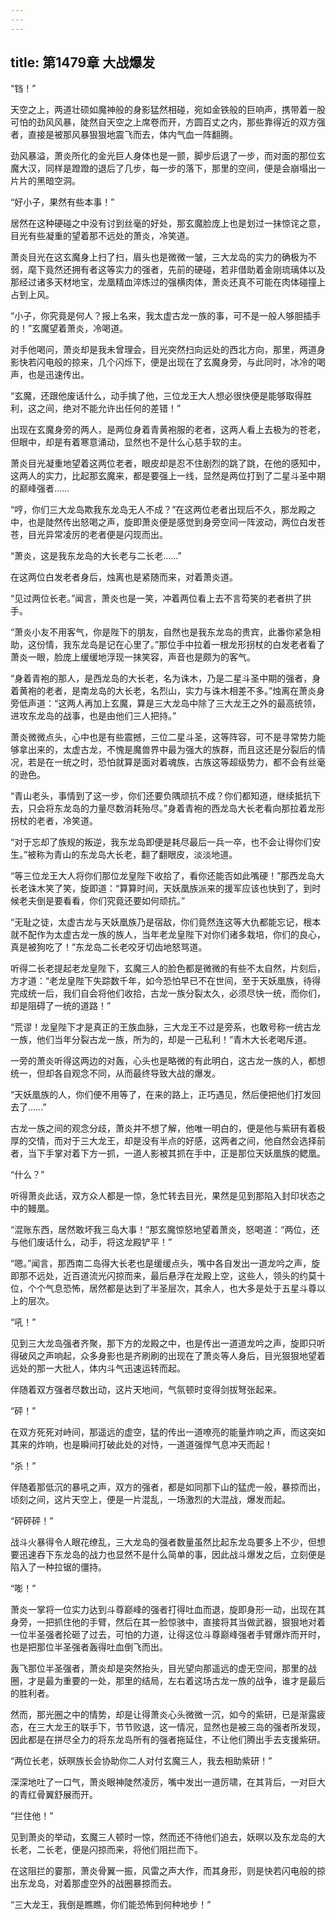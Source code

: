 ```yaml
---
---
---
```

title: 第1479章 大战爆发
---



“铛！”

天空之上，两道壮硕如魔神般的身影猛然相碰，宛如金铁般的巨响声，携带着一股可怕的劲风风暴，陡然自天空之上席卷而开，方圆百丈之内，那些靠得近的双方强者，直接是被那风暴狠狠地震飞而去，体内气血一阵翻腾。

劲风暴溢，萧炎所化的金光巨人身体也是一颤，脚步后退了一步，而对面的那位玄魔大汉，同样是蹬蹬的退后了几步，每一步的落下，那里的空间，便是会崩塌出一片片的黑暗空洞。

“好小子，果然有些本事！”

居然在这种硬碰之中没有讨到丝毫的好处，那玄魔脸庞上也是划过一抹惊诧之意，目光有些凝重的望着那不远处的萧炎，冷笑道。

萧炎目光在这玄魔身上扫了扫，眉头也是微微一皱，三大龙岛的实力的确极为不弱，麾下竟然还拥有者这等实力的强者，先前的硬碰，若非借助着金刚琉璃体以及那经过诸多天材地宝，龙凰精血淬炼过的强横肉体，萧炎还真不可能在肉体碰撞上占到上风。

“小子，你究竟是何人？报上名来，我太虚古龙一族的事，可不是一般人够胆插手的！”玄魔望着萧炎，冷喝道。

对手他喝问，萧炎却是我未曾理会，目光突然扫向远处的西北方向，那里，两道身影快若闪电般的掠来，几个闪烁下，便是出现在了玄魔身旁，与此同时，冰冷的喝声，也是迅速传出。

“玄魔，还跟他废话什么，动手擒了他，三位龙王大人想必很快便是能够取得胜利，这之间，绝对不能允许出任何的差错！”

出现在玄魔身旁的两人，是两位身着青黄袍服的老者，这两人看上去极为的苍老，但眼中，却是有着寒意涌动，显然也不是什么心慈手软的主。

萧炎目光凝重地望着这两位老者，眼皮却是忍不住剧烈的跳了跳，在他的感知中，这两人的实力，比起那玄魔来，都是要强上一线，显然是两位打到了二星斗圣中期的巅峰强者……

“哼，你们三大龙岛欺我东龙岛无人不成？”在这两位老者出现后不久，那龙殿之中，也是陡然传出怒喝之声，旋即萧炎便是感觉到身旁空间一阵波动，两位白发苍苍，目光异常凌厉的老者便是闪现而出。

“萧炎，这是我东龙岛的大长老与二长老……”

在这两位白发老者身后，烛离也是紧随而来，对着萧炎道。

“见过两位长老。”闻言，萧炎也是一笑，冲着两位看上去不言芶笑的老者拱了拱手。

“萧炎小友不用客气，你是陛下的朋友，自然也是我东龙岛的贵宾，此番你紧急相助，这份情，我东龙岛是记在心里了。”那位手中拉着一根龙形拐杖的白发老者看了萧炎一眼，脸庞上缓缓地浮现一抹笑容，声音也是颇为的客气。

“身着青袍的那人，是西龙岛的大长老，名为诛木，乃是二星斗圣中期的强者，身着黄袍的老者，是南龙岛的大长老，名烈山，实力与诛木相差不多。”烛离在萧炎身旁低声道：“这两人再加上玄魔，算是三大龙岛中除了三大龙王之外的最高统领，进攻东龙岛的战事，也是由他们三人把持。”

萧炎微微点头，心中也是有些震撼，三位二星斗圣，这等阵容，可不是寻常势力能够拿出来的，太虚古龙，不愧是魔兽界中最为强大的族群，而且这还是分裂后的情况，若是在一统之时，恐怕就算是面对着魂族，古族这等超级势力，都不会有丝毫的逊色。

“青山老头，事情到了这一步，你们还要负隅顽抗不成？你们都知道，继续抵抗下去，只会将东龙岛的力量尽数消耗殆尽。”身着青袍的西龙岛大长老看向那拉着龙形拐杖的老者，冷笑道。

“对于忘却了族规的叛逆，我东龙岛即便是耗尽最后一兵一卒，也不会让得你们安生。”被称为青山的东龙岛大长老，翻了翻眼皮，淡淡地道。

“等三位龙王大人将你们那位龙皇陛下收拾了，看你还能否如此嘴硬！”那西龙岛大长老诛木笑了笑，旋即道：“算算时间，天妖凰族派来的援军应该也快到了，到时候老夫倒是要看看，你们究竟还要如何顽抗。”

“无耻之徒，太虚古龙与天妖凰族乃是宿敌，你们竟然连这等大仇都能忘记，根本就不配作为太虚古龙一族的族人，当年老龙皇陛下对你们诸多栽培，你们的良心，真是被狗吃了！”东龙岛二长老咬牙切齿地怒骂道。

听得二长老提起老龙皇陛下，玄魔三人的脸色都是微微的有些不太自然，片刻后，方才道：“老龙皇陛下失踪数千年，如今恐怕早已不在世间，至于天妖凰族，待得完成统一后，我们自会将他们收拾，古龙一族分裂太久，必须尽快一统，而你们，却是阻碍了一统的道路！”

“荒谬！龙皇陛下才是真正的王族血脉，三大龙王不过是旁系，也敢号称一统古龙一族，他们当年分裂古龙一族，所为的，却是一己私利！”青木大长老喝斥道。

一旁的萧炎听得这两边的对轰，心头也是略微的有此明白，这古龙一族的人，都想统一，但却各自观念不同，从而最终导致大战的爆发。

“天妖凰族的人，你们便不用等了，在来的路上，正巧遇见，然后便把他们打发回去了……”

古龙一族之间的观念分歧，萧炎并不想了解，他唯一明白的，便是他与紫研有着极厚的交情，而对于三大龙王，却是没有半点的好感，这两者之间，他自然会选择前者，当下手掌对着下方一抓，一道人影被其抓在手中，正是那位天妖凰族的鳃凰。

“什么？”

听得萧炎此话，双方众人都是一惊，急忙转去目光，果然是见到那陷入封印状态之中的鳗凰。

“混账东西，居然敢坏我三岛大事！”那玄魔惊怒地望着萧炎，怒喝道：“两位，还与他们废话什么，动手，将这龙殿铲平！”

“嗯。”闻言，那西南二岛得大长老也是缓缓点头，嘴中各自发出一道龙吟之声，旋即那不远处，近百道流光闪掠而来，最后悬浮在龙殿上空，这些人，领头的约莫十位，个个气息恐怖，居然都是达到了半圣层次，其余人，也大多是处于五星斗尊以上的层次。

“吼！”

见到三大龙岛强者齐聚，那下方的龙殿之中，也是传出一道道龙吟之声，旋即只听得破风之声响起，众多身影也是齐刷刷的出现在了萧炎等人身后，目光狠狠地望着远处的那一大批人，体内斗气迅速运转而起。

伴随着双方强者尽数出动，这片天地间，气氛顿时变得剑拔弩张起来。

“砰！”

在双方死死对峙间，那遥远的虚空，猛的传出一道嘹亮的能量炸响之声，而这突如其来的炸响，也是瞬间打破此处的对恃，一道道强悍气息冲天而起！

“杀！”

伴随着那低沉的暴吼之声，双方的强者，都是如同那下山的猛虎一般，暴掠而出，顷刻之间，这片天空上，便是一片混乱，一场激烈的大混战，爆发而起。

“砰砰砰！”

战斗火暴得令人眼花缭乱，三大龙岛的强者数量虽然比起东龙岛要多上不少，但想要迅速吞下东龙岛的战力也显然不是什么简单的事，因此战斗爆发之后，立刻便是陷入了一种拉锯的僵持。

“嘭！”

萧炎一掌将一位实力达到斗尊巅峰的强者打得吐血而退，旋即身形一动，出现在其身旁，一把抓住他的手臂，然后在其一脸惊骇中，直接将其当做武器，狠狠地对着一位半圣强者抡砸了过去，可怕的力道，让得这位斗尊巅峰强者手臂爆炸而开时，也是把那位半圣强者轰得吐血倒飞而出。

轰飞那位半圣强者，萧炎却是突然抬头，目光望向那遥远的虚无空间，那里的战圈，才是最为重要的一处，那里的结局，左右着这场古龙一族的战争，谁才是最后的胜利者。

然而，那光圈之中的情势，却是让得萧炎心头微微一沉，如今的紫研，已是渐露疲态，在三大龙王的联手下，节节败退，这一情况，显然也是被三岛的强者所发现，因此都是在拼尽全力的将东龙岛所有的强者拖延住，不让他们腾出手去支援紫研。

“两位长老，妖暝族长会协助你二人对付玄魔三人，我去相助紫研！”

深深地吐了一口气，萧炎眼神陡然凌厉，嘴中发出一道厉啸，在其背后，一对巨大的青红骨翼舒展而开。

“拦住他！”

见到萧炎的举动，玄魔三人顿时一惊，然而还不待他们追去，妖暝以及东龙岛的大长老，二长老，便是闪掠而来，将他们阻拦而下。

在这阻拦的霎那，萧炎骨翼一振，风雷之声大作，而其身形，则是快若闪电般的掠出东龙岛，对着那虚空外的战圈暴掠而去。

“三大龙王，我倒是瞧瞧，你们能恐怖到何种地步！”